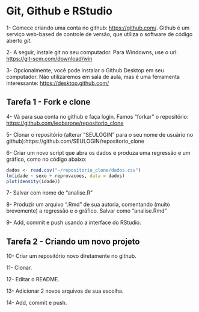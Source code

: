 # Git, Github e RStudio

1- Comece criando uma conta no github: [https://github.com/](https://github.com/). Github é um serviço web-based de controle de versão, que utiliza o software de código aberto _git_.

2- A seguir, instale git no seu computador. Para Windowns, use o url: [https://git-scm.com/download/win](https://git-scm.com/download/win)

3- Opcionalmente, você pode instalar o Github Desktop em seu computador. Não utilizaremos em sala de aula, mas é uma ferramenta interessante: [https://desktop.github.com/](https://desktop.github.com/)

## Tarefa 1 - Fork e clone

4- Vá para sua conta no github e faça login. Famos "forkar" o repositório: [https://github.com/leobarone/repositorio_clone](https://github.com/leobarone/repositorio_clone)

5- Clonar o repositório (alterar "SEULOGIN" para o seu nome de usuário no github):https://github.com/SEULOGIN/repositorio_clone

6- Criar um novo script que abra os dados e produza uma regressão e um gráfico, como no código abaixo:

```r
dados <- read.csv("~/repositorio_clone/dados.csv")
lm(idade ~ sexo + reprovacoes, data = dados)
plot(density(idade))
```

7- Salvar com nome de "analise.R"

8- Produzir um arquivo ".Rmd" de sua autoria, comentando (muito brevemente) a regressão e o gráfico. Salvar como "analise.Rmd"

9- Add, commit e push usando a interface do RStudio.

## Tarefa 2 - Criando um novo projeto

10- Criar um repositório novo diretamente no github.

11- Clonar.

12- Editar o README.

13- Adicionar 2 novos arquivos de sua escolha.

14- Add, commit e push.